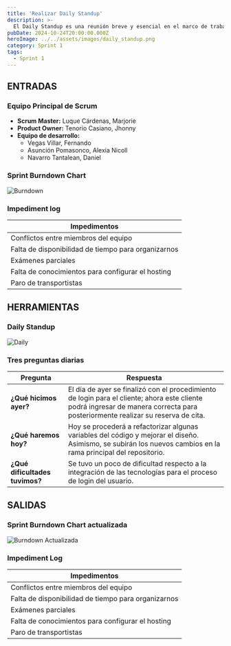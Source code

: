 ```yaml
---
title: 'Realizar Daily Standup'
description: >-
  El Daily Standup es una reunión breve y esencial en el marco de trabajo Scrum, donde el equipo se reúne diariamente para compartir avances, identificar impedimentos y planificar las actividades del día. Esta práctica fomenta la comunicación continua y la colaboración entre los miembros del equipo, permitiendo ajustes rápidos en el trabajo en curso. Cada miembro del equipo reporta lo que hizo el día anterior, lo que planea hacer hoy y cualquier obstáculo que esté enfrentando. A través de este proceso, se asegura que todos estén alineados y enfocados en los objetivos del sprint, facilitando un entorno de trabajo ágil y eficiente.
pubDate: 2024-10-24T20:00:00.000Z
heroImage: ../../assets/images/daily_standup.png
category: Sprint 1
tags:
  - Sprint 1
---
```

## ENTRADAS

### Equipo Principal de Scrum

- **Scrum Master:** Luque Cárdenas, Marjorie
- **Product Owner:** Tenorio Casiano, Jhonny
- **Equipo de desarrollo:**
  <ul style={{ listStyleType: "circle", paddingLeft: "20px" }}>
    <li>Vegas Villar, Fernando</li>
    <li>Asunción Pomasonco, Alexia Nicoll</li>
    <li>Navarro Tantalean, Daniel</li>
  </ul>
### Sprint Burndown Chart

![Burndown](../../assets/images/burn.jpeg)

### Impediment log

| **Impedimentos**                                                 |
|------------------------------------------------------------------|
| Conflictos entre miembros del equipo                              |
| Falta de disponibilidad de tiempo para organizarnos             |
| Exámenes parciales                                              |
| Falta de conocimientos para configurar el hosting                |
| Paro de transportistas                                           |

## HERRAMIENTAS
### Daily Standup
![Daily](../../assets/images/Daily.jpeg)

### Tres preguntas diarias
| **Pregunta**                | **Respuesta**                                                                                                           |
|-----------------------------|------------------------------------------------------------------------------------------------------------------------|
| **¿Qué hicimos ayer?**      | El día de ayer se finalizó con el procedimiento de login para el cliente; ahora este cliente podrá ingresar de manera correcta para posteriormente realizar su reserva de cita. |
| **¿Qué haremos hoy?**       | Hoy se procederá a refactorizar algunas variables del código y mejorar el diseño. Asimismo, se subirán los nuevos cambios en la rama principal del repositorio. |
| **¿Qué dificultades tuvimos?** | Se tuvo un poco de dificultad respecto a la integración de las tecnologías para el proceso de login del usuario.         |

## SALIDAS

### Sprint Burndown Chart actualizada
![Burndown Actualizada](../../assets/images/chart.jpeg)

### Impediment Log

| **Impedimentos**                                                 |
|------------------------------------------------------------------|
| Conflictos entre miembros del equipo                              |
| Falta de disponibilidad de tiempo para organizarnos             |
| Exámenes parciales                                              |
| Falta de conocimientos para configurar el hosting                |
| Paro de transportistas                                           |